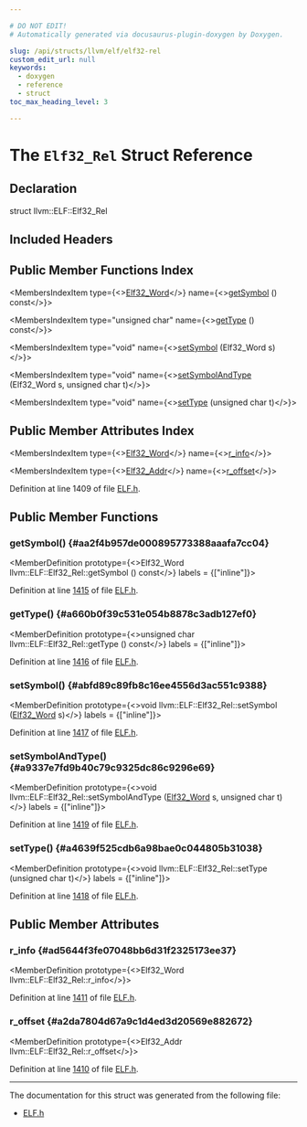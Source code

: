 ```yaml
---

# DO NOT EDIT!
# Automatically generated via docusaurus-plugin-doxygen by Doxygen.

slug: /api/structs/llvm/elf/elf32-rel
custom_edit_url: null
keywords:
  - doxygen
  - reference
  - struct
toc_max_heading_level: 3

---
```





# The `Elf32_Rel` Struct Reference

<DoxygenPage pluginConfig={pluginConfig}>



## Declaration

<CodeBlock>struct llvm::ELF::Elf32_Rel</CodeBlock>

## Included Headers

<IncludesList>
<IncludesListItem
  filePath="llvm/BinaryFormat/ELF.h"
  permalink="/docs/api/files/include/include/llvm/include/llvm/binaryformat/elf-h"
  isLocal="true" />
</IncludesList>

## Public Member Functions Index

<MembersIndex>

<MembersIndexItem
  type={<><a href="/docs/api/namespaces/llvm/elf/#a52f624470271b7177f8be9dd519daf61">Elf32&#95;Word</a></>}
  name={<><a href="#aa2f4b957de000895773388aaafa7cc04">getSymbol</a> () const</>}>
</MembersIndexItem>

<MembersIndexItem
  type="unsigned char"
  name={<><a href="#a660b0f39c531e054b8878c3adb127ef0">getType</a> () const</>}>
</MembersIndexItem>

<MembersIndexItem
  type="void"
  name={<><a href="#abfd89c89fb8c16ee4556d3ac551c9388">setSymbol</a> (Elf32&#95;Word s)</>}>
</MembersIndexItem>

<MembersIndexItem
  type="void"
  name={<><a href="#a9337e7fd9b40c79c9325dc86c9296e69">setSymbolAndType</a> (Elf32&#95;Word s, unsigned char t)</>}>
</MembersIndexItem>

<MembersIndexItem
  type="void"
  name={<><a href="#a4639f525cdb6a98bae0c044805b31038">setType</a> (unsigned char t)</>}>
</MembersIndexItem>

</MembersIndex>

## Public Member Attributes Index

<MembersIndex>

<MembersIndexItem
  type={<><a href="/docs/api/namespaces/llvm/elf/#a52f624470271b7177f8be9dd519daf61">Elf32&#95;Word</a></>}
  name={<><a href="#ad5644f3fe07048bb6d31f2325173ee37">r&#95;info</a></>}>
</MembersIndexItem>

<MembersIndexItem
  type={<><a href="/docs/api/namespaces/llvm/elf/#aa30851b22189ba371d10af2dd3703c35">Elf32&#95;Addr</a></>}
  name={<><a href="#a2da7804d67a9c1d4ed3d20569e882672">r&#95;offset</a></>}>
</MembersIndexItem>

</MembersIndex>


Definition at line 1409 of file <a href="/docs/api/files/include/include/llvm/include/llvm/binaryformat/elf-h">ELF.h</a>.

<SectionDefinition>

## Public Member Functions

### getSymbol() {#aa2f4b957de000895773388aaafa7cc04}

<MemberDefinition
  prototype={<>Elf32&#95;Word llvm::ELF::Elf32&#95;Rel::getSymbol () const</>}
  labels = {["inline"]}>

Definition at line <a href="/docs/api/files/include/include/llvm/include/llvm/binaryformat/elf-h/#l01415">1415</a> of file <a href="/docs/api/files/include/include/llvm/include/llvm/binaryformat/elf-h">ELF.h</a>.
</MemberDefinition>

### getType() {#a660b0f39c531e054b8878c3adb127ef0}

<MemberDefinition
  prototype={<>unsigned char llvm::ELF::Elf32&#95;Rel::getType () const</>}
  labels = {["inline"]}>

Definition at line <a href="/docs/api/files/include/include/llvm/include/llvm/binaryformat/elf-h/#l01416">1416</a> of file <a href="/docs/api/files/include/include/llvm/include/llvm/binaryformat/elf-h">ELF.h</a>.
</MemberDefinition>

### setSymbol() {#abfd89c89fb8c16ee4556d3ac551c9388}

<MemberDefinition
  prototype={<>void llvm::ELF::Elf32&#95;Rel::setSymbol (<a href="/docs/api/namespaces/llvm/elf/#a52f624470271b7177f8be9dd519daf61">Elf32&#95;Word</a> s)</>}
  labels = {["inline"]}>

Definition at line <a href="/docs/api/files/include/include/llvm/include/llvm/binaryformat/elf-h/#l01417">1417</a> of file <a href="/docs/api/files/include/include/llvm/include/llvm/binaryformat/elf-h">ELF.h</a>.
</MemberDefinition>

### setSymbolAndType() {#a9337e7fd9b40c79c9325dc86c9296e69}

<MemberDefinition
  prototype={<>void llvm::ELF::Elf32&#95;Rel::setSymbolAndType (<a href="/docs/api/namespaces/llvm/elf/#a52f624470271b7177f8be9dd519daf61">Elf32&#95;Word</a> s, unsigned char t)</>}
  labels = {["inline"]}>

Definition at line <a href="/docs/api/files/include/include/llvm/include/llvm/binaryformat/elf-h/#l01419">1419</a> of file <a href="/docs/api/files/include/include/llvm/include/llvm/binaryformat/elf-h">ELF.h</a>.
</MemberDefinition>

### setType() {#a4639f525cdb6a98bae0c044805b31038}

<MemberDefinition
  prototype={<>void llvm::ELF::Elf32&#95;Rel::setType (unsigned char t)</>}
  labels = {["inline"]}>

Definition at line <a href="/docs/api/files/include/include/llvm/include/llvm/binaryformat/elf-h/#l01418">1418</a> of file <a href="/docs/api/files/include/include/llvm/include/llvm/binaryformat/elf-h">ELF.h</a>.
</MemberDefinition>

</SectionDefinition>

<SectionDefinition>

## Public Member Attributes

### r&#95;info {#ad5644f3fe07048bb6d31f2325173ee37}

<MemberDefinition
  prototype={<>Elf32&#95;Word llvm::ELF::Elf32&#95;Rel::r&#95;info</>}>

Definition at line <a href="/docs/api/files/include/include/llvm/include/llvm/binaryformat/elf-h/#l01411">1411</a> of file <a href="/docs/api/files/include/include/llvm/include/llvm/binaryformat/elf-h">ELF.h</a>.
</MemberDefinition>

### r&#95;offset {#a2da7804d67a9c1d4ed3d20569e882672}

<MemberDefinition
  prototype={<>Elf32&#95;Addr llvm::ELF::Elf32&#95;Rel::r&#95;offset</>}>

Definition at line <a href="/docs/api/files/include/include/llvm/include/llvm/binaryformat/elf-h/#l01410">1410</a> of file <a href="/docs/api/files/include/include/llvm/include/llvm/binaryformat/elf-h">ELF.h</a>.
</MemberDefinition>

</SectionDefinition>

<hr/>

The documentation for this struct was generated from the following file:

<ul>
<li><a href="/docs/api/files/include/include/llvm/include/llvm/binaryformat/elf-h">ELF.h</a></li>
</ul>

</DoxygenPage>
